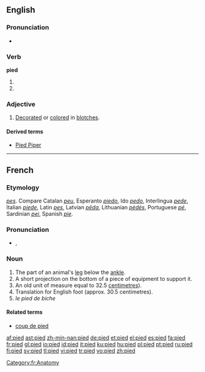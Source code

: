 ==English==

===Pronunciation===
*{{IPA|/paɪd/}}
*:{{rhymes|aɪd}}

===Verb===
'''pied'''

# {{past of|[[pi]]}}
# {{past of|[[pie]]}}

===Adjective===
{{en-adj}}

# [[decorate|Decorated]] or [[color]]ed in [[blotch]]es.

====Derived terms====
*[[Pied Piper]]

----

==French==

===Etymology===
{{L.|fr}} ''[[pes]]''. Compare Catalan ''[[peu]]'', Esperanto ''[[piedo]]'', Ido ''[[pedo]]'', Interlingua ''[[pede]]'', Italian ''[[piede]]'', Latin ''[[pes]]'', Latvian ''[[pēda]]'', Lithuanian ''[[pėdės]]'', Portuguese ''[[pé]]'', Sardinian ''[[pei]]'', Spanish ''[[pie]]''.

===Pronunciation===
*{{IPA|/pje/}}, {{SAMPA|/pje/}}

===Noun===
{{fr-noun-reg|m}}

# The part of an animal's [[leg]] below the [[ankle]].
# A short projection on the bottom of a piece of equipment to support it.
# An old unit of measure equal to 32.5 [[centimetre]]s).
# Translation for English foot (approx. 30.5 centimetres).
# ''le pied de biche''

====Related terms====
*[[coup de pied]]

[[Category:fr:Anatomy]]

[[af:pied]]
[[ast:pied]]
[[zh-min-nan:pied]]
[[de:pied]]
[[et:pied]]
[[el:pied]]
[[es:pied]]
[[fa:pied]]
[[fr:pied]]
[[gl:pied]]
[[io:pied]]
[[id:pied]]
[[it:pied]]
[[ku:pied]]
[[hu:pied]]
[[pl:pied]]
[[pt:pied]]
[[ru:pied]]
[[fi:pied]]
[[sv:pied]]
[[tl:pied]]
[[vi:pied]]
[[tr:pied]]
[[vo:pied]]
[[zh:pied]]